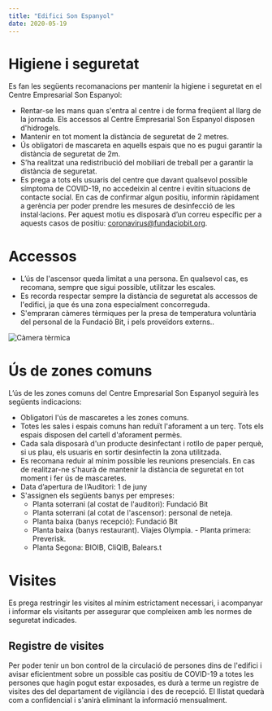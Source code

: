 ```yaml
---
title: "Edifici Son Espanyol"
date: 2020-05-19
---
```


# Higiene i seguretat

Es fan les següents recomanacions per mantenir la higiene i seguretat en el Centre Empresarial Son Espanyol:

- Rentar-se les mans quan s'entra al centre i de forma freqüent al llarg de la jornada. Els accessos al Centre Empresarial Son Espanyol disposen d'hidrogels.
- Mantenir en tot moment la distància de seguretat de 2 metres.
- Ús obligatori de mascareta en aquells espais que no es pugui garantir la
  distància de seguretat de 2m.
- S’ha realitzat una redistribució del mobiliari de treball per a garantir la distància de seguretat.
- Es prega a tots els usuaris del centre que davant qualsevol possible símptoma de COVID-19, no accedeixin al centre i evitin situacions de contacte social. En cas de confirmar algun positiu, informin ràpidament a gerència per poder prendre les mesures de desinfecció de les instal·lacions.
  Per aquest motiu es disposarà d’un correu específic per a aquests casos de positiu: coronavirus@fundaciobit.org.

# Accessos

- L’ús de l'ascensor queda limitat a una persona. En qualsevol cas, es recomana, sempre que sigui possible, utilitzar les escales.
- Es recorda respectar sempre la distància de seguretat als accessos de l'edifici, ja que és una zona especialment concorreguda.
- S'empraran càmeres tèrmiques per la presa de temperatura voluntària del personal de la Fundació Bit, i pels proveïdors externs..

![Càmera tèrmica](../../src/images/thermal.jpg)

# Ús de zones comuns

L’ús de les zones comuns del Centre Empresarial Son Espanyol seguirà les següents indicacions:

- Obligatori l'ús de mascaretes a les zones comuns.
- Totes les sales i espais comuns han reduït l'aforament a un terç. Tots els
  espais disposen del cartell d'aforament permès.
- Cada sala disposarà d'un producte desinfectant i rotllo de paper perquè, si us plau, els usuaris en sortir desinfectin la zona utilitzada.
- Es recomana reduir al mínim possible les reunions presencials. En cas de realitzar-ne s'haurà de mantenir la distància de seguretat en tot moment i fer ús de mascaretes.
- Data d’apertura de l’Auditori: 1 de juny
- S'assignen els següents banys per empreses:
  - Planta soterrani (al costat de l'auditori): Fundació Bit
  - Planta soterrani (al cotat de l'ascensor): personal de neteja.
  - Planta baixa (banys recepció): Fundació Bit
  - Planta baixa (banys restaurant). Viajes Olympia. - Planta primera: Preverisk.
  - Planta Segona: BIOIB, CliQIB, Balears.t

# Visites

Es prega restringir les visites al mínim estrictament necessari, i acompanyar i informar els visitants per assegurar que compleixen amb les normes de seguretat indicades.

## Registre de visites

Per poder tenir un bon control de la circulació de persones dins de l'edifici i avisar eficientment sobre un possible cas positiu de COVID-19 a totes les persones que hagin pogut estar exposades, es durà a terme un registre de visites des del departament de vigilància i des de recepció. El llistat quedarà com a confidencial i s'anirà eliminant la informació mensualment.
